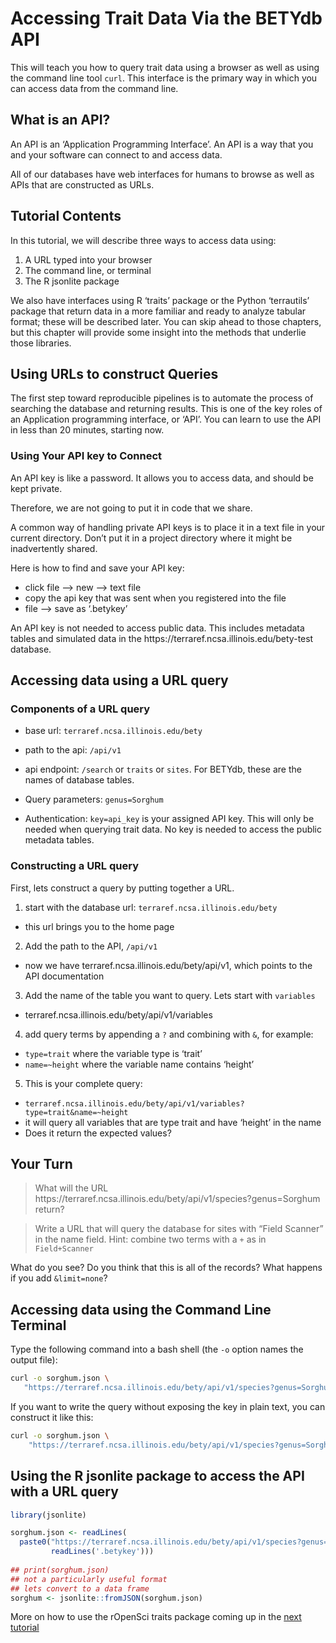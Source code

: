 # Accessing Trait Data Via the BETYdb API

This will teach you how to query trait data using a browser as well as using the command line tool `curl`. This interface is the primary way in which you can access data from the command line. 

## What is an API?

An API is an 'Application Programming Interface'. An API is a way that you and your software can connect to and access data. 

All of our databases have web interfaces for humans to browse as well as APIs that are constructed as URLs. 

## Tutorial Contents

In this tutorial, we will describe three ways to access data using:

1. A URL typed into your browser
2. The command line, or terminal
3. The R jsonlite package

We also have interfaces using R 'traits' package or the Python 'terrautils' package that return data in a more familiar and ready to analyze tabular format; these will be described later. You can skip ahead to those chapters, but this chapter will provide some insight into the methods that underlie those libraries.

## Using URLs to construct Queries

The first step toward reproducible pipelines is to automate the process of searching the database and returning results. This is one of the key roles of an Application programming interface, or 'API'. You can learn to use the API in less than 20 minutes, starting now. 


### Using Your API key to Connect

An API key is like a password. It allows you to access data, and should be kept private. 

Therefore, we are not going to put it in code that we share. 

A common way of handling private API keys is to place it in a text file in your current directory. Don't put it in a project directory where it might be inadvertently shared.

Here is how to find and save your API key:

* click file --> new --> text file
* copy the api key that was sent when you registered into the file
* file --> save as '.betykey'

An API key is not needed to access public data. This includes metadata tables and simulated data in the https://terraref.ncsa.illinois.edu/bety-test database.



## Accessing data using a URL query


### Components of a URL query

* base url: `terraref.ncsa.illinois.edu/bety`
* path to the api: `/api/v1`
* api endpoint: `/search` or `traits` or `sites`. For BETYdb, these are the names of database tables. 
* Query parameters: `genus=Sorghum`

* Authentication: `key=api_key` is your assigned API key. This will only be needed when querying trait data. No key is needed to access the public metadata tables.


### Constructing a URL query

First, lets construct a query by putting together a URL.

1. start with the database url: `terraref.ncsa.illinois.edu/bety`
  * this url brings you to the home page
2. Add the path to the API, `/api/v1`
  * now we have terraref.ncsa.illinois.edu/bety/api/v1, which points to the API documentation
3. Add the name of the table you want to query. Lets start with `variables`
  * terraref.ncsa.illinois.edu/bety/api/v1/variables
4. add query terms by appending a `?` and combining with `&`, for example:
  * `type=trait` where the variable type is 'trait'
  * `name=~height` where the variable name contains 'height'
5. This is your complete query:
  * `terraref.ncsa.illinois.edu/bety/api/v1/variables?type=trait&name=~height`
  * it will query all variables that are type trait and have 'height' in the name
  * Does it return the expected values?
  
## Your Turn

> What will the URL https://terraref.ncsa.illinois.edu/bety/api/v1/species?genus=Sorghum return?


> Write a URL that will query the database for sites with "Field Scanner" in the name field. Hint: combine two terms with a `+` as in `Field+Scanner`

What do you see? Do you think that this is all of the records? What happens if you add `&limit=none`? 

## Accessing data using the Command Line Terminal

Type the following command into a bash shell (the `-o` option names the output file): 

```sh
curl -o sorghum.json \
   "https://terraref.ncsa.illinois.edu/bety/api/v1/species?genus=Sorghum"
```

If you want to write the query without exposing the key in plain text, you can construct it like this:

```sh
curl -o sorghum.json \
    "https://terraref.ncsa.illinois.edu/bety/api/v1/species?genus=Sorghum"
```

## Using the R jsonlite package to access the API with a URL query 


```r

library(jsonlite)

```

```r
sorghum.json <- readLines(
  paste0("https://terraref.ncsa.illinois.edu/bety/api/v1/species?genus=Sorghum&key=", 
         readLines('.betykey')))
         
## print(sorghum.json) 
## not a particularly useful format
## lets convert to a data frame
sorghum <- jsonlite::fromJSON(sorghum.json)
```

More on how to use the rOpenSci traits package coming up in the [next tutorial](03-access-r-traits.Rmd)
